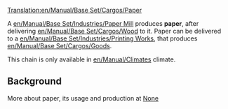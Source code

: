 [[Translation:en/Manual/Base Set/Cargos/Paper]]
{{en/Manual/Base Set/Cargos/Cargo|
name=Paper|
image=en/Manual/Base Set/Cargos/Paper.png|
produced=[[en/Manual/Base Set/Industries/Paper Mill]]|
accepted=[[en/Manual/Base Set/Industries/Printing Works]]
}}


A [[en/Manual/Base Set/Industries/Paper Mill]] produces '''paper''', after delivering [[en/Manual/Base Set/Cargos/Wood]] to it. Paper can be delivered to a [[en/Manual/Base Set/Industries/Printing Works]], that produces [[en/Manual/Base Set/Cargos/Goods]].

This chain is only available in [[en/Manual/Climates]] climate.


==Background==

More about paper, its usage and production at [https://www.wikipedia.org/wiki/Paper None]